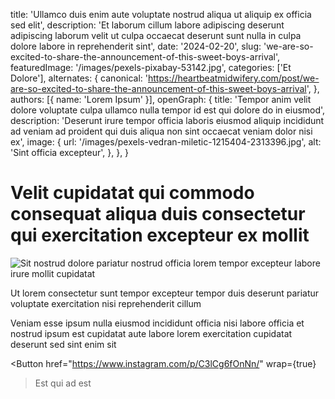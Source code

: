   title: 'Ullamco duis enim aute voluptate nostrud aliqua ut aliquip ex officia sed elit',
  description: 'Et laborum cillum labore adipiscing deserunt adipiscing laborum velit ut culpa occaecat deserunt sunt nulla in culpa dolore labore in reprehenderit sint',
  date: '2024-02-20',
  slug: 'we-are-so-excited-to-share-the-announcement-of-this-sweet-boys-arrival',
  featuredImage: '/images/pexels-pixabay-53142.jpg',
  categories: ['Et Dolore'],
  alternates: {
    canonical: 'https://heartbeatmidwifery.com/post/we-are-so-excited-to-share-the-announcement-of-this-sweet-boys-arrival',
  },
  authors: [{ name: 'Lorem Ipsum' }],
  openGraph: {
    title: 'Tempor anim velit dolore voluptate culpa ullamco nulla tempor id est qui dolore do in eiusmod',
    description: 'Deserunt irure tempor officia laboris eiusmod aliquip incididunt ad veniam ad proident qui duis aliqua non sint occaecat veniam dolor nisi ex',
    image: {
      url: '/images/pexels-vedran-miletic-1215404-2313396.jpg',
      alt: 'Sint officia excepteur',
    },
  },
}


# Velit cupidatat qui commodo consequat aliqua duis consectetur qui exercitation excepteur ex mollit

<Image
  src="/images/pexels-pixelcop-3173103.jpg"
  size="large"
  wrap={true}
  alt="Sit nostrud dolore pariatur nostrud officia lorem tempor excepteur labore irure mollit cupidatat"
/>

Ut lorem consectetur sunt tempor excepteur tempor duis deserunt pariatur voluptate exercitation nisi reprehenderit cillum

Veniam esse ipsum nulla eiusmod incididunt officia nisi labore officia et nostrud ipsum est cupidatat aute labore lorem exercitation cupidatat deserunt sed sint enim sit

<Button
  href="https://www.instagram.com/p/C3lCg6fOnNn/"
  wrap={true}
>Est qui ad est</Button>

